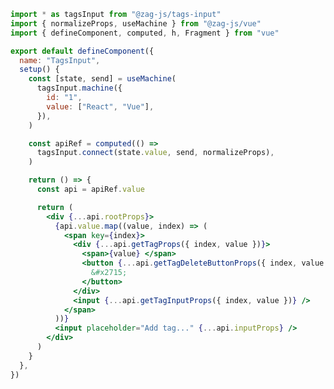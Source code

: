 ```jsx
import * as tagsInput from "@zag-js/tags-input"
import { normalizeProps, useMachine } from "@zag-js/vue"
import { defineComponent, computed, h, Fragment } from "vue"

export default defineComponent({
  name: "TagsInput",
  setup() {
    const [state, send] = useMachine(
      tagsInput.machine({
        id: "1",
        value: ["React", "Vue"],
      }),
    )

    const apiRef = computed(() =>
      tagsInput.connect(state.value, send, normalizeProps),
    )

    return () => {
      const api = apiRef.value

      return (
        <div {...api.rootProps}>
          {api.value.map((value, index) => (
            <span key={index}>
              <div {...api.getTagProps({ index, value })}>
                <span>{value} </span>
                <button {...api.getTagDeleteButtonProps({ index, value })}>
                  &#x2715;
                </button>
              </div>
              <input {...api.getTagInputProps({ index, value })} />
            </span>
          ))}
          <input placeholder="Add tag..." {...api.inputProps} />
        </div>
      )
    }
  },
})
```
